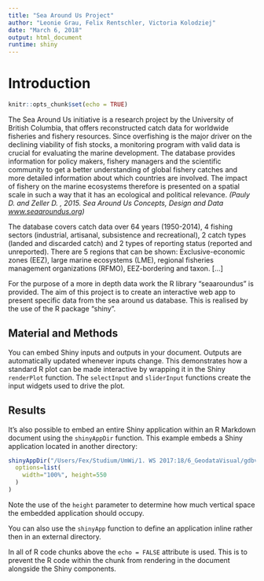 ```yaml
---
title: "Sea Around Us Project"
author: "Leonie Grau, Felix Rentschler, Victoria Kolodziej"
date: "March 6, 2018"
output: html_document
runtime: shiny
---
```


# Introduction

```r
knitr::opts_chunk$set(echo = TRUE)
```
The Sea Around Us initiative is a research project by the University of British Columbia, that offers reconstructed catch data for worldwide fisheries and fishery resources. Since overfishing is the major driver on the declining viability of fish stocks, a monitoring program with valid data is crucial for evaluating the marine development. The database provides information for policy makers, fishery managers and the scientific community to get a better understanding of global fishery catches and more detailed information about which countries are involved.  The impact of fishery on the marine ecosystems therefore is presented on a spatial scale in such a way that it has an ecological and political relevance. <cite>(Pauly D. and Zeller D. , 2015. Sea Around Us Concepts, Design and Data<cite> [www.seaaroundus.org](www.seaaroundus.org))

The database covers catch data over 64 years (1950-2014), 4 fishing sectors (industrial, artisanal, subsistence and recreational), 2 catch types (landed and discarded catch) and 2 types of reporting status (reported and unreported). There are 5 regions that can be shown: Exclusive-economic zones (EEZ), large marine ecosystems (LME), regional fisheries management organizations (RFMO),  EEZ-bordering and taxon. [...]

For the purpose of a more in depth data work the R library “seaaroundus” is provided. The aim of this project is to create an interactive web app to present specific data from the sea around us database. This is realised by the use of  the R package “shiny”. 


## Material and Methods

You can embed Shiny inputs and outputs in your document. Outputs are automatically updated whenever inputs change.  This demonstrates how a standard R plot can be made interactive by wrapping it in the Shiny `renderPlot` function. The `selectInput` and `sliderInput` functions create the input widgets used to drive the plot.



## Results

It's also possible to embed an entire Shiny application within an R Markdown document using the `shinyAppDir` function. This example embeds a Shiny application located in another directory:

```r

shinyAppDir("/Users/Fex/Studium/UmWi/1. WS 2017:18/6_GeodataVisual/gdbv/",
  options=list(
    width="100%", height=550
  )
) 

```

Note the use of the `height` parameter to determine how much vertical space the embedded application should occupy.

You can also use the `shinyApp` function to define an application inline rather then in an external directory.

In all of R code chunks above the `echo = FALSE` attribute is used. This is to prevent the R code within the chunk from rendering in the document alongside the Shiny components.



